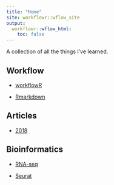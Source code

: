 ---
title: "Home"
site: workflowr::wflow_site
output:
  workflowr::wflow_html:
    toc: false
---

A collection of all the things I've learned.

## **Workflow**

* [workflowR](workflowr.html)

* [Rmarkdown](Rmarkdown.html)

## **Articles**

* [2018](articles-read-2018.html)

## **Bioinformatics**

* [RNA-seq](RNA-seq.html)

* [Seurat](Seurat.html)
